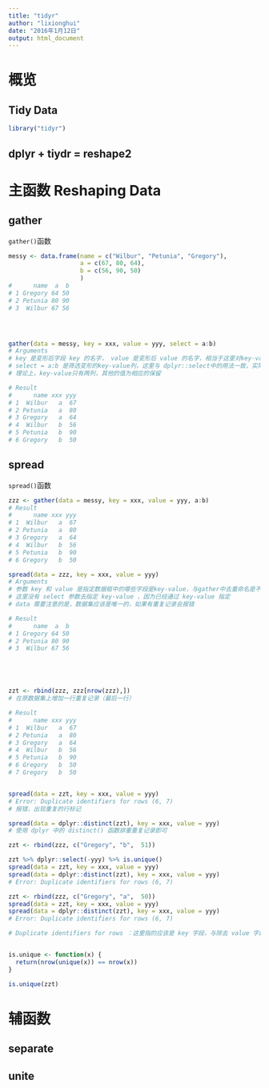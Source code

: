 ```yaml
---
title: "tidyr"
author: "lixionghui"
date: "2016年1月12日"
output: html_document
---
```


# 概览

## Tidy Data

```r
library("tidyr")
```

## dplyr + tiydr = reshape2



# 主函数 Reshaping Data

## gather

`gather()`函数

```r
messy <- data.frame(name = c("Wilbur", "Petunia", "Gregory"),
                    a = c(67, 80, 64),
                    b = c(56, 90, 50)
                    )
#      name  a  b
# 1 Gregory 64 50
# 2 Petunia 80 90
# 3  Wilbur 67 56




gather(data = messy, key = xxx, value = yyy, select = a:b)
# Arguments
# key 是变形后字段 key 的名字， value 是变形后 value 的名字，相当于这里对key-value重命名
# select = a:b 是筛选变形的key-value列，这里与 dplyr::select中的用法一致，实际上这里的 select 很重要，原始函数本身并未指定 select 这个名字，可以不写参数名或者任意，但这里使用 select 为更好
# 理论上，key-value只有两列，其他的值为相应的保留

# Result
#      name xxx yyy
# 1  Wilbur   a  67
# 2 Petunia   a  80
# 3 Gregory   a  64
# 4  Wilbur   b  56
# 5 Petunia   b  90
# 6 Gregory   b  50

```

## spread

`spread()`函数

```r
zzz <- gather(data = messy, key = xxx, value = yyy, a:b)
# Result
#      name xxx yyy
# 1  Wilbur   a  67
# 2 Petunia   a  80
# 3 Gregory   a  64
# 4  Wilbur   b  56
# 5 Petunia   b  90
# 6 Gregory   b  50

spread(data = zzz, key = xxx, value = yyy) 
# Arguments
# 参数 key 和 value 是指定数据框中的哪些字段是key-value，与gather中去重命名是不一样的
# 这里没有 select 参数去指定 key-value ，因为已经通过 key-value 指定
# data 需要注意的是，数据集应该是唯一的，如果有重复记录会报错

# Result
#      name  a  b
# 1 Gregory 64 50
# 2 Petunia 80 90
# 3  Wilbur 67 56





zzt <- rbind(zzz, zzz[nrow(zzz),])
# 在原数据集上增加一行重复记录（最后一行）

# Result
#      name xxx yyy
# 1  Wilbur   a  67
# 2 Petunia   a  80
# 3 Gregory   a  64
# 4  Wilbur   b  56
# 5 Petunia   b  90
# 6 Gregory   b  50
# 7 Gregory   b  50


spread(data = zzt, key = xxx, value = yyy)
# Error: Duplicate identifiers for rows (6, 7)
# 报错，出现重复的行标记

spread(data = dplyr::distinct(zzt), key = xxx, value = yyy)
# 使用 dplyr 中的 distinct() 函数排重重复记录即可

zzt <- rbind(zzz, c("Gregory", "b",  51))

zzt %>% dplyr::select(-yyy) %>% is.unique()
spread(data = zzt, key = xxx, value = yyy)
spread(data = dplyr::distinct(zzt), key = xxx, value = yyy)
# Error: Duplicate identifiers for rows (6, 7)

zzt <- rbind(zzz, c("Gregory", "a",  50))
spread(data = zzt, key = xxx, value = yyy)
spread(data = dplyr::distinct(zzt), key = xxx, value = yyy)
# Error: Duplicate identifiers for rows (6, 7)

# Duplicate identifiers for rows ：这里指的应该是 key 字段，与除去 value 字段之后剩余的字段（参与到 spread 的字段；不需要的可以 dplyr::select 排除)，不能有重复的情况，否则结果无法显示，类似与剩余的非value的字段分组计算


is.unique <- function(x) {
  return(nrow(unique(x)) == nrow(x))
}

is.unique(zzt)

```

# 辅函数

## separate

## unite
